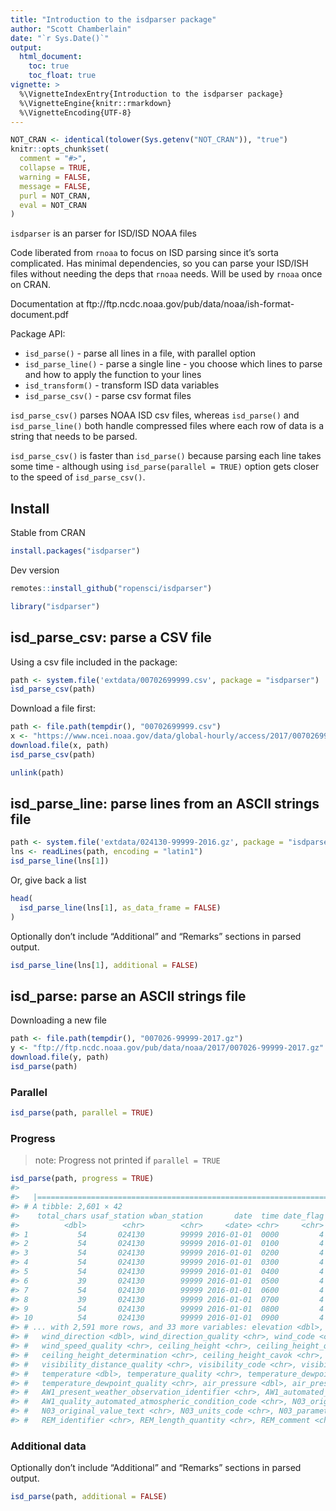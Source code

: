 ```yaml
---
title: "Introduction to the isdparser package"
author: "Scott Chamberlain"
date: "`r Sys.Date()`"
output:
  html_document:
    toc: true
    toc_float: true
vignette: >
  %\VignetteIndexEntry{Introduction to the isdparser package}
  %\VignetteEngine{knitr::rmarkdown}
  %\VignetteEncoding{UTF-8}
---
```


```r
NOT_CRAN <- identical(tolower(Sys.getenv("NOT_CRAN")), "true")
knitr::opts_chunk$set(
  comment = "#>",
  collapse = TRUE,
  warning = FALSE,
  message = FALSE,
  purl = NOT_CRAN,
  eval = NOT_CRAN
)
```

`isdparser` is an parser for ISD/ISD NOAA files

Code liberated from `rnoaa` to focus on ISD parsing since it's sorta
complicated. Has minimal dependencies, so you can parse your ISD/ISH
files without needing the deps that `rnoaa` needs. Will be used by
`rnoaa` once on CRAN.

Documentation at ftp://ftp.ncdc.noaa.gov/pub/data/noaa/ish-format-document.pdf

Package API:

* `isd_parse()` - parse all lines in a file, with parallel option
* `isd_parse_line()` - parse a single line - you choose which lines to parse
and how to apply the function to your lines
* `isd_transform()` - transform ISD data variables
* `isd_parse_csv()` - parse csv format files

`isd_parse_csv()` parses NOAA ISD csv files, whereas `isd_parse()` and `isd_parse_line()`
both handle compressed files where each row of data is a string that needs to be parsed.

`isd_parse_csv()` is faster than `isd_parse()` because parsing each line takes some
time - although using `isd_parse(parallel = TRUE)` option gets closer to the speed of
`isd_parse_csv()`.


## Install

Stable from CRAN

```r
install.packages("isdparser")
```

Dev version

```r
remotes::install_github("ropensci/isdparser")
```

```r
library("isdparser")
```

## isd_parse_csv: parse a CSV file

Using a csv file included in the package:

```r
path <- system.file('extdata/00702699999.csv', package = "isdparser")
isd_parse_csv(path)
```

Download a file first:

```r
path <- file.path(tempdir(), "00702699999.csv")
x <- "https://www.ncei.noaa.gov/data/global-hourly/access/2017/00702699999.csv"
download.file(x, path)
isd_parse_csv(path)
```

```r
unlink(path)
```

## isd_parse_line: parse lines from an ASCII strings file

```r
path <- system.file('extdata/024130-99999-2016.gz', package = "isdparser")
lns <- readLines(path, encoding = "latin1")
isd_parse_line(lns[1])
```

Or, give back a list

```r
head(
  isd_parse_line(lns[1], as_data_frame = FALSE)
)
```

Optionally don't include "Additional" and "Remarks" sections in parsed output.

```r
isd_parse_line(lns[1], additional = FALSE)
```


## isd_parse: parse an ASCII strings file

Downloading a new file

```r
path <- file.path(tempdir(), "007026-99999-2017.gz")
y <- "ftp://ftp.ncdc.noaa.gov/pub/data/noaa/2017/007026-99999-2017.gz"
download.file(y, path)
isd_parse(path)
```

### Parallel

```r
isd_parse(path, parallel = TRUE)
```

### Progress

> note: Progress not printed if `parallel = TRUE`

```r
isd_parse(path, progress = TRUE)
#>
#>   |========================================================================================| 100%
#> # A tibble: 2,601 × 42
#>    total_chars usaf_station wban_station       date  time date_flag latitude longitude type_code
#>          <dbl>        <chr>        <chr>     <date> <chr>     <chr>    <dbl>     <dbl>     <chr>
#> 1           54       024130        99999 2016-01-01  0000         4    60.75    12.767     FM-12
#> 2           54       024130        99999 2016-01-01  0100         4    60.75    12.767     FM-12
#> 3           54       024130        99999 2016-01-01  0200         4    60.75    12.767     FM-12
#> 4           54       024130        99999 2016-01-01  0300         4    60.75    12.767     FM-12
#> 5           54       024130        99999 2016-01-01  0400         4    60.75    12.767     FM-12
#> 6           39       024130        99999 2016-01-01  0500         4    60.75    12.767     FM-12
#> 7           54       024130        99999 2016-01-01  0600         4    60.75    12.767     FM-12
#> 8           39       024130        99999 2016-01-01  0700         4    60.75    12.767     FM-12
#> 9           54       024130        99999 2016-01-01  0800         4    60.75    12.767     FM-12
#> 10          54       024130        99999 2016-01-01  0900         4    60.75    12.767     FM-12
#> # ... with 2,591 more rows, and 33 more variables: elevation <dbl>, call_letter <chr>, quality <chr>,
#> #   wind_direction <dbl>, wind_direction_quality <chr>, wind_code <chr>, wind_speed <dbl>,
#> #   wind_speed_quality <chr>, ceiling_height <chr>, ceiling_height_quality <chr>,
#> #   ceiling_height_determination <chr>, ceiling_height_cavok <chr>, visibility_distance <chr>,
#> #   visibility_distance_quality <chr>, visibility_code <chr>, visibility_code_quality <chr>,
#> #   temperature <dbl>, temperature_quality <chr>, temperature_dewpoint <dbl>,
#> #   temperature_dewpoint_quality <chr>, air_pressure <dbl>, air_pressure_quality <chr>,
#> #   AW1_present_weather_observation_identifier <chr>, AW1_automated_atmospheric_condition_code <chr>,
#> #   AW1_quality_automated_atmospheric_condition_code <chr>, N03_original_observation <chr>,
#> #   N03_original_value_text <chr>, N03_units_code <chr>, N03_parameter_code <chr>, REM_remarks <chr>,
#> #   REM_identifier <chr>, REM_length_quantity <chr>, REM_comment <chr>
```

### Additional data

Optionally don't include "Additional" and "Remarks" sections in parsed output.

```r
isd_parse(path, additional = FALSE)
```

